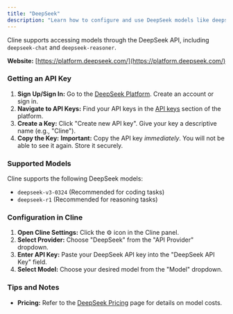 ```yaml
---
title: "DeepSeek"
description: "Learn how to configure and use DeepSeek models like deepseek-chat and deepseek-reasoner with Cline."
---
```


Cline supports accessing models through the DeepSeek API, including `deepseek-chat` and `deepseek-reasoner`.

**Website:** [https://platform.deepseek.com/](https://platform.deepseek.com/)

### Getting an API Key

1.  **Sign Up/Sign In:** Go to the [DeepSeek Platform](https://platform.deepseek.com/). Create an account or sign in.
2.  **Navigate to API Keys:** Find your API keys in the [API keys](https://platform.deepseek.com/api_keys) section of the platform.
3.  **Create a Key:** Click "Create new API key". Give your key a descriptive name (e.g., "Cline").
4.  **Copy the Key:** **Important:** Copy the API key _immediately_. You will not be able to see it again. Store it securely.

### Supported Models

Cline supports the following DeepSeek models:

-   `deepseek-v3-0324` (Recommended for coding tasks)
-   `deepseek-r1` (Recommended for reasoning tasks)

### Configuration in Cline

1.  **Open Cline Settings:** Click the ⚙️ icon in the Cline panel.
2.  **Select Provider:** Choose "DeepSeek" from the "API Provider" dropdown.
3.  **Enter API Key:** Paste your DeepSeek API key into the "DeepSeek API Key" field.
4.  **Select Model:** Choose your desired model from the "Model" dropdown.

### Tips and Notes

-   **Pricing:** Refer to the [DeepSeek Pricing](https://api-docs.deepseek.com/quick_start/pricing/) page for details on model costs.
